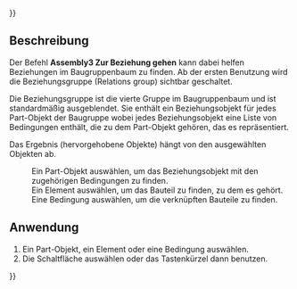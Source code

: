 {{UnfinishedDocu{{#translation:}}}}
<languages/>

{{Docnav/de
|[[Std_LinkSelectLinked/de|Verknüpftes Objekt auswählen]]
|[[Std_LinkSelectLinkedFinal/de|Letztes verknüpftes Objekt auswählen]]
|[[Assembly3_Workbench/de|Assembly3]]
|IconL=Std_LinkSelectLinked.svg
|IconR=Std_LinkSelectLinkedFinal.svg
|IconC=Assembly3_workbench_icon.svg
}}

{{GuiCommand/de
|Name=Assembly3 GoToRelation
|Name/de=Assembly3 ZurBeziehungGehen
|Icon=Assembly_GotoRelation.svg
|MenuLocation=Assembly3 → Go to relation
|Workbenches=[[Assembly3_Workbench/de|Assembly3]]
|Shortcut={{KEY|A}} {{KEY|R}}
}}

<span id="Description"></span>
== Beschreibung ==

Der Befehl '''Assembly3 Zur Beziehung gehen''' kann dabei helfen Beziehungen im Baugruppenbaum zu finden. Ab der ersten Benutzung wird die Beziehungsgruppe (Relations group) sichtbar geschaltet.

Die Beziehungsgruppe ist die vierte Gruppe im Baugruppenbaum und ist standardmäßig ausgeblendet. Sie enthält ein Beziehungsobjekt für jedes Part-Objekt der Baugruppe wobei jedes Beziehungsobjekt eine Liste von Bedingungen enthält, die zu dem Part-Objekt gehören, das es repräsentiert.  

Das Ergebnis (hervorgehobene Objekte) hängt von den ausgewählten Objekten ab.

:Ein Part-Objekt auswählen, um das Beziehungsobjekt mit den zugehörigen Bedingungen zu finden.
:Ein Element auswählen, um das Bauteil zu finden, zu dem es gehört.
:Eine Bedingung auswählen, um die verknüpften Bauteile zu finden. 

<span id="Usage"></span>
== Anwendung ==

# Ein Part-Objekt, ein Element oder eine Bedingung auswählen.
# Die Schaltfläche {{Button|[[Image:Assembly_GotoRelation.svg|16px]] [[Assembly3_GoToRelation/de|Zur Beziehung gehen]]}} auswählen oder das Tastenkürzel {{KEY|A}} dann {{KEY|R}} benutzen.


{{Docnav/de
|[[Std_LinkSelectLinked/de|Verknüpftes Objekt auswählen]]
|[[Std_LinkSelectLinkedFinal/de|Letztes verknüpftes Objekt auswählen]]
|[[Assembly3_Workbench/de|Assembly3]]
|IconL=Std_LinkSelectLinked.svg
|IconR=Std_LinkSelectLinkedFinal.svg
|IconC=Assembly3_workbench_icon.svg
}}

{{Userdocnavi{{#translation:}}}}